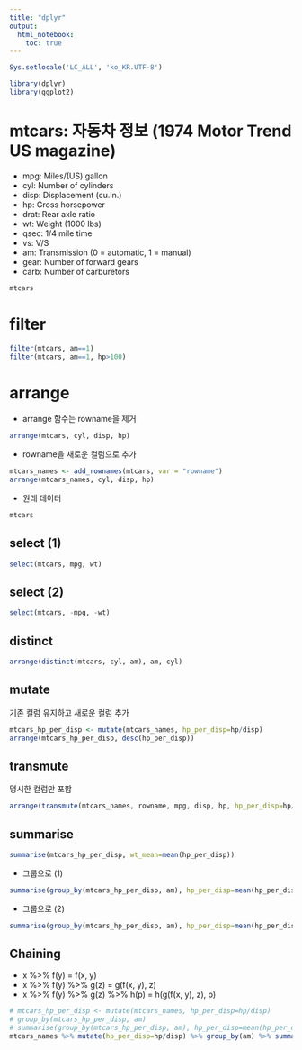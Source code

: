 ```yaml
---
title: "dplyr"
output: 
  html_notebook:
    toc: true
---
```


```r
Sys.setlocale('LC_ALL', 'ko_KR.UTF-8')
```


```r
library(dplyr)
library(ggplot2)
```

# mtcars: 자동차 정보 (1974 Motor Trend US magazine)
* mpg:	Miles/(US) gallon
* cyl:	Number of cylinders
* disp:	Displacement (cu.in.)
* hp:	Gross horsepower
* drat:	Rear axle ratio
* wt:	Weight (1000 lbs)
* qsec:	1/4 mile time
* vs:	V/S
* am:	Transmission (0 = automatic, 1 = manual)
* gear:	Number of forward gears
* carb:	Number of carburetors
```r
mtcars
```

# filter
```r
filter(mtcars, am==1)
filter(mtcars, am==1, hp>100)
```

# arrange
* arrange 함수는 rowname을 제거
```r
arrange(mtcars, cyl, disp, hp)
```

* rowname을 새로운 컬럼으로 추가
```r
mtcars_names <- add_rownames(mtcars, var = "rowname")
arrange(mtcars_names, cyl, disp, hp)
```

* 원래 데이터
```r
mtcars
```

## select (1)
```r
select(mtcars, mpg, wt)
```

## select (2)
```r
select(mtcars, -mpg, -wt)
```

## distinct
```r
arrange(distinct(mtcars, cyl, am), am, cyl)
```

## mutate
기존 컬럼 유지하고 새로운 컬럼 추가
```r
mtcars_hp_per_disp <- mutate(mtcars_names, hp_per_disp=hp/disp)
arrange(mtcars_hp_per_disp, desc(hp_per_disp))
```

## transmute
명시한 컬럼만 포함
```r
arrange(transmute(mtcars_names, rowname, mpg, disp, hp, hp_per_disp=hp/disp), desc(hp_per_disp))
```

## summarise
```r
summarise(mtcars_hp_per_disp, wt_mean=mean(hp_per_disp))
```

* 그룹으로 (1)
```r
summarise(group_by(mtcars_hp_per_disp, am), hp_per_disp=mean(hp_per_disp))
```

* 그룹으로 (2)
```r
summarise(group_by(mtcars_hp_per_disp, am), hp_per_disp=mean(hp_per_disp), count = n())
```

## Chaining
* x %>% f(y) = f(x, y)
* x %>% f(y) %>% g(z) = g(f(x, y), z)
* x %>% f(y) %>% g(z) %>% h(p) = h(g(f(x, y), z), p)
```r
# mtcars_hp_per_disp <- mutate(mtcars_names, hp_per_disp=hp/disp)
# group_by(mtcars_hp_per_disp, am)
# summarise(group_by(mtcars_hp_per_disp, am), hp_per_disp=mean(hp_per_disp), count = n())
mtcars_names %>% mutate(hp_per_disp=hp/disp) %>% group_by(am) %>% summarise(hp_per_disp=mean(hp_per_disp), count = n())
```
